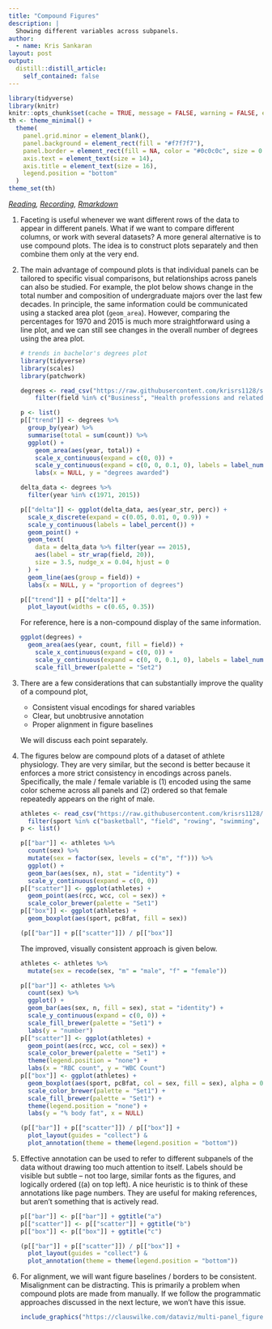 ```yaml
---
title: "Compound Figures"
description: |
  Showing different variables across subpanels.
author:
  - name: Kris Sankaran
layout: post
output:
  distill::distill_article:
    self_contained: false
---
```


```r
library(tidyverse)
library(knitr)
knitr::opts_chunk$set(cache = TRUE, message = FALSE, warning = FALSE, echo = FALSE, fig.height = 5, retina = 4)
th <- theme_minimal() + 
  theme(
    panel.grid.minor = element_blank(),
    panel.background = element_rect(fill = "#f7f7f7"),
    panel.border = element_rect(fill = NA, color = "#0c0c0c", size = 0.6),
    axis.text = element_text(size = 14),
    axis.title = element_text(size = 16),
    legend.position = "bottom"
  )
theme_set(th)
```

_[Reading](https://clauswilke.com/dataviz/multi-panel-figures.html), [Recording](https://mediaspace.wisc.edu/media/Week%203%20%5B3%5D%20Compound%20Figures/1_0uwq18nf), [Rmarkdown](https://github.com/krisrs1128/stat436_s24/blob/main/notes/2024-12-27-week03-03.Rmd)_

1. Faceting is useful whenever we want different rows of the data to appear in
different panels. What if we want to compare different columns, or work with
several datasets? A more general alternative is to use compound plots. The idea
is to construct plots separately and then combine them only at the very end.

1. The main advantage of compound plots is that individual panels can be
tailored to specific visual comparisons, but relationships across panels can
also be studied. For example, the plot below shows change in the total number
and composition of undergraduate majors over the last few decades. In principle,
the same information could be communicated using a stacked area plot
(`geom_area`). However, comparing the percentages for 1970 and 2015 is much more
straightforward using a line plot, and we can still see changes in the overall
number of degrees using the area plot.
    
    ```r
    # trends in bachelor's degrees plot
    library(tidyverse)
    library(scales)
    library(patchwork)

    degrees <- read_csv("https://raw.githubusercontent.com/krisrs1128/stat436_s23/main/data/degrees.csv") %>%
        filter(field %in% c("Business", "Health professions and related programs", "Social sciences and history", "Psychology", "Education"))
    
    p <- list()
    p[["trend"]] <- degrees %>%
      group_by(year) %>%
      summarise(total = sum(count)) %>%
      ggplot() +
        geom_area(aes(year, total)) +
        scale_x_continuous(expand = c(0, 0)) +
        scale_y_continuous(expand = c(0, 0, 0.1, 0), labels = label_number(scale_cut = cut_short_scale())) +
        labs(x = NULL, y = "degrees awarded")
    
    delta_data <- degrees %>%
      filter(year %in% c(1971, 2015))
    
    p[["delta"]] <- ggplot(delta_data, aes(year_str, perc)) +
      scale_x_discrete(expand = c(0.05, 0.01, 0, 0.9)) +
      scale_y_continuous(labels = label_percent()) +
      geom_point() +
      geom_text(
        data = delta_data %>% filter(year == 2015), 
        aes(label = str_wrap(field, 20)),
        size = 3.5, nudge_x = 0.04, hjust = 0
      ) +
      geom_line(aes(group = field)) +
      labs(x = NULL, y = "proportion of degrees")
    
    p[["trend"]] + p[["delta"]] +
      plot_layout(widths = c(0.65, 0.35))
    ```
    
    For reference, here is a non-compound display of the same information.
        
    ```r
    ggplot(degrees) +
      geom_area(aes(year, count, fill = field)) +
        scale_x_continuous(expand = c(0, 0)) +
        scale_y_continuous(expand = c(0, 0, 0.1, 0), labels = label_number(scale_cut = cut_short_scale())) +
        scale_fill_brewer(palette = "Set2")
    ```
    
1. There are a few considerations that can substantially improve the quality of
a compound plot,

    * Consistent visual encodings for shared variables
    * Clear, but unobtrusive annotation
    * Proper alignment in figure baselines
    
    We will discuss each point separately.
    
1. The figures below are compound plots of a dataset of athlete physiology. They
are very similar, but the second is better because it enforces a more strict
consistency in encodings across panels. Specifically, the male / female variable
is (1) encoded using the same color scheme across all panels and (2) ordered so
that female repeatedly appears on the right of male.
    
    ```r
    athletes <- read_csv("https://raw.githubusercontent.com/krisrs1128/stat436_s23/main/data/athletes.csv") %>%
      filter(sport %in% c("basketball", "field", "rowing", "swimming", "tennis", "track (400m)"))
    p <- list()
    
    p[["bar"]] <- athletes %>%
      count(sex) %>%
      mutate(sex = factor(sex, levels = c("m", "f"))) %>%
      ggplot() +
      geom_bar(aes(sex, n), stat = "identity") +
      scale_y_continuous(expand = c(0, 0))
    p[["scatter"]] <- ggplot(athletes) +
      geom_point(aes(rcc, wcc, col = sex)) +
      scale_color_brewer(palette = "Set1")
    p[["box"]] <- ggplot(athletes) +
      geom_boxplot(aes(sport, pcBfat, fill = sex))
    
    (p[["bar"]] + p[["scatter"]]) / p[["box"]]
    ```
    
    The improved, visually consistent approach is given below.
    
    ```r
    athletes <- athletes %>%
      mutate(sex = recode(sex, "m" = "male", "f" = "female"))
    
    p[["bar"]] <- athletes %>%
      count(sex) %>%
      ggplot() +
      geom_bar(aes(sex, n, fill = sex), stat = "identity") +
      scale_y_continuous(expand = c(0, 0)) +
      scale_fill_brewer(palette = "Set1") +
      labs(y = "number")
    p[["scatter"]] <- ggplot(athletes) +
      geom_point(aes(rcc, wcc, col = sex)) +
      scale_color_brewer(palette = "Set1") +
      theme(legend.position = "none") +
      labs(x = "RBC count", y = "WBC Count")
    p[["box"]] <- ggplot(athletes) +
      geom_boxplot(aes(sport, pcBfat, col = sex, fill = sex), alpha = 0.5) +
      scale_color_brewer(palette = "Set1") +
      scale_fill_brewer(palette = "Set1") +
      theme(legend.position = "none") +
      labs(y = "% body fat", x = NULL)
    
    (p[["bar"]] + p[["scatter"]]) / p[["box"]] +
      plot_layout(guides = "collect") &
      plot_annotation(theme = theme(legend.position = "bottom"))
    ```
  
1. Effective annotation can be used to refer to different subpanels of the data
without drawing too much attention to itself. Labels should be visible but
subtle -- not too large, similar fonts as the figures, and logically ordered
((a) on top left). A nice heuristic is to think of these annotations like page
numbers. They are useful for making references, but aren't something that is
actively read.
    
    ```r
    p[["bar"]] <- p[["bar"]] + ggtitle("a")
    p[["scatter"]] <- p[["scatter"]] + ggtitle("b")
    p[["box"]] <- p[["box"]] + ggtitle("c")
    
    (p[["bar"]] + p[["scatter"]]) / p[["box"]] +
      plot_layout(guides = "collect") &
      plot_annotation(theme = theme(legend.position = "bottom"))
    ```
  
  1. For alignment, we will want figure baselines / borders to be consistent.
  Misalignment can be distracting. This is primarily a problem when compound plots
  are made from manually. If we follow the programmatic approaches discussed in
  the next lecture, we won't have this issue.
      
      ```r
      include_graphics("https://clauswilke.com/dataviz/multi-panel_figures_files/figure-html/athletes-composite-misaligned-1.png")
      ```
      
    
